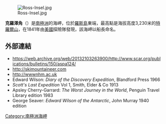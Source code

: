 [[Image:Ross-Insel.jpg|thumb]]

'''克羅澤角'''（{{lang-en|Cape Crozier}}）是[[南極洲|南極洲]]的海岬，位於[[羅斯島|羅斯島]]東端，最高點是海拔高度3,230米的[[特羅爾山|特羅爾山]]，在1841年由[[美國|美國]]探險隊發現，該海岬以船長命名。

==外部連結==
* https://web.archive.org/web/20132103263900/http://www.scar.org/publications/bulletins/150/aspa124/
* http://skimountaineer.com {{Wayback|url=http://skimountaineer.com/ |date=20201019233113 }}
* http://wwwnhm.ac.uk{{dead link|date=2017年11月 |bot=InternetArchiveBot |fix-attempted=yes }}
* Edward Wilson: ''Diary of the Discovery Expedition'', Blandford Press 1966
* ''Scott's Last Expedition'' Vol 1, Smith, Elder & Co 1913
* Apsley Cherry-Garrard: ''The Worst Journey in the World'', Penguin Travel Library edition 1983
* George Seaver: ''Edward Wilson of the Antarctic'', John Murray 1940 edition

{{coord|77|30|S|169|20|E|display=title}}

{{Antarctica-geo-stub}}
[[Category:南極洲海岬|Category:南極洲海岬]]